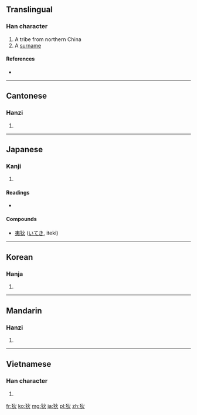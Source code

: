 ==Translingual==

===Han character===
{{Han char|rn=94|rad=犬|as=04|sn=7|four=4928<sub>0</sub>|canj=大竹火 (KHF)}}

# A tribe from northern China
# A [[surname]]

====References====
* {{Han ref|kx=0707.240|dkj=20290|dj=1120.060|hdz=21337.010|uh=72C4|ud=29380|bh=A866|bd=43110}}

----

==Cantonese==

===Hanzi===
{{yue-hanzi|jyut=|y=dik6}}

# {{defn|lang=yue|sort=犬04}}

----

==Japanese==

===Kanji===
{{ja-kanji|grade=|rs=犬04}}

# {{defn|lang=ja|sort=犬04}}

====Readings====
* {{ja-readings|on=[[てき]] (teki)|kun=[[えびす]] (ebisu)}}

====Compounds====
* [[夷狄]] ([[いてき]], iteki)

----

==Korean==

===Hanja===
{{ko-hanja|hangeul=적|eumhun=|rv=jeok|mr=chŏk|y=cek}}

# {{defn|lang=ko|sort=犬04}}

----

==Mandarin==

===Hanzi===
{{cmn-hanzi|pin=[[dí]] ([[di2]]), [[tì]] ([[ti4]])|wg=ti<sup>2</sup>, t'i<sup>4</sup>}}

# {{defn|lang=cmn|sort=犬04}}

----

==Vietnamese==

===Han character===
{{vi-hantu|[[địch]], [[đệt]]|rs=犬04}}

# {{defn|lang=vi|sort=犬04}}

[[fr:狄]]
[[ko:狄]]
[[mg:狄]]
[[ja:狄]]
[[pl:狄]]
[[zh:狄]]